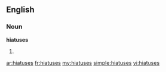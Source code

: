 ==English==

===Noun===
'''hiatuses'''

# {{plural of|hiatus}}

[[ar:hiatuses]]
[[fr:hiatuses]]
[[my:hiatuses]]
[[simple:hiatuses]]
[[vi:hiatuses]]